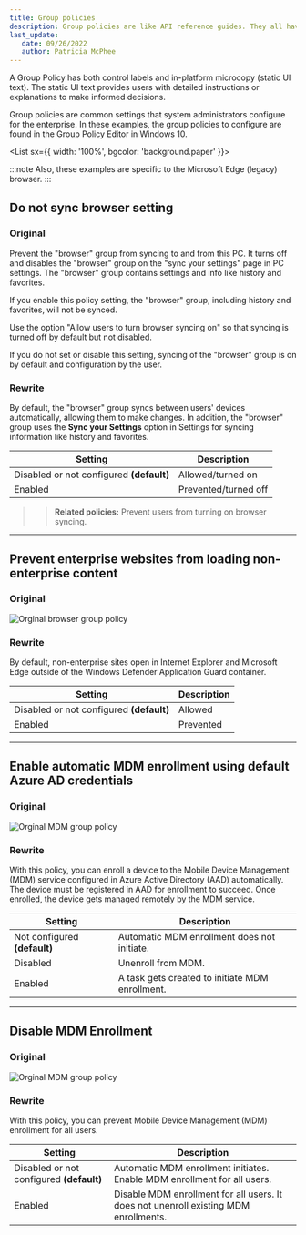 ```yaml
---
title: Group policies
description: Group policies are like API reference guides. They all have a purpose and some have dependencies.   
last_update: 
   date: 09/26/2022
   author: Patricia McPhee
---
```




A Group Policy has both control labels and in-platform microcopy (static UI text).  The static UI text provides users with detailed instructions or explanations to make informed decisions.  

Group policies are common settings that system administrators configure for the enterprise. In these examples, the group policies to configure are found in the Group Policy Editor in Windows 10. 






<List sx={{ width: '100%', bgcolor: 'background.paper' }}>
  <ListItem>
    <ListItemAvatar>
      <Avatar>
        <WorkIcon />
      </Avatar>
    </ListItemAvatar>
    <ListItemText primary="Project" secondary="UX writing challenge" />
  </ListItem>
  <ListItem>
    <ListItemAvatar>
      <Avatar>
        <DescriptionIcon />
      </Avatar>
    </ListItemAvatar>
    <ListItemText primary="Description" secondary="Simplify, simplify, simplify.  Here I wanted to continue what I had been doing while as an FTE with Microsoft - reworking the Microsoft Edge Group Policies for the IT Pros. What I found during my initial rewrite was that the dependencies weren't idenfied. For example, if the policy relied on another one to work correctly, the IT Professional wouldn't know this because the in-platform microcopy or user documentation didn't indicate this dependency." />
  </ListItem>
  <ListItem>
    <ListItemAvatar>
      <Avatar>
        <CalendarMonthIcon />
      </Avatar>
    </ListItemAvatar>
    <ListItemText primary="Date" secondary="February 12, 2022" />
  </ListItem>
</List>
<Divider />
<br />

:::note
Also, these examples are specific to the Microsoft Edge (legacy) browser. 
:::

## Do not sync browser setting 

### Original

Prevent the "browser" group from syncing to and from this PC. It turns off and disables the "browser" group on the "sync your settings" page in PC settings. The "browser" group contains settings and info like history and favorites.

If you enable this policy setting, the "browser" group, including history and favorites, will not be synced.

Use the option "Allow users to turn browser syncing on" so that syncing is turned off by default but not disabled.

If you do not set or disable this setting, syncing of the "browser" group is on by default and configuration by the user.

### Rewrite 

By default, the "browser" group syncs between users' devices automatically, allowing them to make changes. In addition, the "browser" group uses the **Sync your Settings** option in Settings for syncing information like history and favorites.

| Setting | Description |
| ------- | ----------- |
| Disabled or not configured **(default)** | Allowed/turned on |
| Enabled | Prevented/turned off |

>> **Related policies:** Prevent users from turning on browser syncing.

<hr />

## Prevent enterprise websites from loading non-enterprise content

### Original

![Orginal browser group policy](../../static/img/gp-browser-before2.png)

### Rewrite 

By default, non-enterprise sites open in Internet Explorer and Microsoft Edge outside of the Windows Defender Application Guard container.

| Setting | Description |
| ------- | ----------- |
| Disabled or not configured **(default)** | Allowed |
| Enabled | Prevented |

<hr />

## Enable automatic MDM enrollment using default Azure AD credentials

### Original 

![Orginal MDM group policy](../../static/img/gp-mdm-before1.png)

### Rewrite

With this policy, you can enroll a device to the Mobile Device Management (MDM) service configured in Azure Active Directory (AAD) automatically.  The device must be registered in AAD for enrollment to succeed. Once enrolled, the device gets managed remotely by the MDM service.  

| Setting | Description |
| ------- | ----------- |
| Not configured **(default)** | Automatic MDM enrollment does not initiate.  |
| Disabled | Unenroll from MDM. |
| Enabled | A task gets created to initiate MDM enrollment. |

<hr />

## Disable MDM Enrollment

### Original 

![Orginal MDM group policy](../../static/img/gp-mdm-before2.png)

### Rewrite

With this policy, you can prevent Mobile Device Management (MDM) enrollment for all users.   

| Setting | Description |
| ------- | ----------- |
| Disabled or not configured **(default)** | Automatic MDM enrollment initiates. Enable MDM enrollment for all users. |
| Enabled | Disable MDM enrollment for all users. It does not unenroll existing MDM enrollments. |